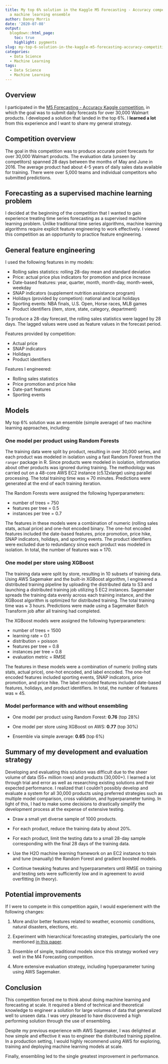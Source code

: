 ```yaml
---
title: My top 6% solution in the Kaggle M5 Forecasting - Accuracy competition using
  a machine learning ensemble
author: Danny Morris
date: '2020-07-08'
output: 
  blogdown::html_page:
    toc: true
    highlight: pygments
slug: my-top-6-solution-in-the-kaggle-m5-forecasting-accuracy-competition-using-a-machine-learning-ensemble
categories:
  - Data Science
  - Machine Learning
tags:
  - Data Science
  - Machine Learning
---
```


## Overview

I participated in the [M5 Forecasting - Accuracy Kaggle competition](https://www.kaggle.com/c/m5-forecasting-accuracy), in which the goal was to submit daily forecasts for over 30,000 Walmart products. I developed a solution that landed in the top 6%. I **learned a lot** from this experience and I want to share my general strategy.

## Competition overview

The goal in this competition was to produce accurate point forecasts for over 30,000 Walmart products. The evaluation data (unseen by competitors) spanned 28 days between the months of May and June in 2016. The average product had about 4-5 years of daily sales data available for training. There were over 5,000 teams and individual competitors who submitted predictions.

## Forecasting as a supervised machine learning problem

I decided at the beginning of the competition that I wanted to gain experience treating time series forecasting as a supervised machine learning problem. Unlike traditional time series algorithms, machine learning algorithms require explicit feature engineering to work effectively. I viewed this competition as an opportunity to practice feature engineering.

## General feature engineering

I used the following features in my models:

- Rolling sales statistics: rolling 28-day mean and standard deviation
- Price: actual price plus indicators for promotion and price increase
- Date-based features: year, quarter, month, month-day, month-week, weekday
- SNAP indicators (supplement nutrition assistance program)
- Holidays (provided by competion): national and local holidays
- Sporting events: NBA finals, U.S. Open, Horse races, MLB games
- Product identifiers (item, store, state, category, department)

To produce a 28-day forecast, the rolling sales statistics were lagged by 28 days. The lagged values were used as feature values in the forecast period.

Features provided by competition:

  - Actual price
  - SNAP indicators
  - Holidays
  - Product identifiers
  
Features I engineered:

  - Rolling sales statistics
  - Price promotion and price hike
  - Date-part features
  - Sporting events

## Models

My top 6% solution was an ensemble (simple average) of two machine learning approaches, including:

### One model per product using Random Forests

The training data were split by product, resulting in over 30,000 series, and each product was modeled in isolation using a fast Random Forest from the `ranger` package in R. Since products were modeled in isolation, information about other products was ignored during training. The methodology was carried out on a 48-core AWS EC2 instance (c5.12xlarge) using parallel processing. The total training time was $\approx$ 70 minutes. Predictions were generated at the end of each training iteration.

The Random Forests were assigned the following hyperparameters:

  - number of trees = 750
  - features per tree = 0.5
  - instances per tree = 0.7

The features in these models were a combination of numeric (rolling sales stats, actual price) and one-hot encoded binary. The one-hot encoded features included the date-based features, price promotion, price hike, SNAP indicators, holidays, and sporting events. The product identifiers were excluded due to redundancy since each product was modeled in isolation. In total, the number of features was $\approx$ 170. 

### One model per store using XGBoost 

The training data were split by store, resulting in 10 subsets of training data. Using AWS Sagemaker and the built-in XGBoost algorithm, I engineered a distributed training pipeline by uploading the distributed data to S3 and launching a distributed training job utilizing 5 EC2 instances. Sagemaker spreads the training data evenly across each training instance, and the XGBoost algorithm is optimized for distributed training. The total training time was $\approx$ 3 hours. Predictions were made using a Sagemaker Batch Transform job after all training had completed.

The XGBoost models were assigned the following hyperparameters:

  - number of trees = 1500
  - learning rate = 0.1
  - distribution = poisson
  - features per tree = 0.8
  - instances per tree = 0.8
  - evaluation metric = RMSE

The features in these models were a combination of numeric (rolling stats stats, actual price), one-hot encoded, and label encoded. The one-hot encoded features included sporting events, SNAP indicators, price promotion, and price hike. The label encoded features included date-based features, holidays, and product identifiers. In total, the number of features was $\approx$ 45.

### Model performance with and without ensembling

- One model per product using Random Forest: **0.76** (top 28%)

- One model per store using XGBoost on AWS: **0.77** (top 30%)

- Ensemble via simple average: **0.65** (top 6%)

## Summary of my development and evaluation strategy

Developing and evaluating this solution was difficult due to the sheer volume of data (55+ million rows) and products (30,000+). I learned a lot through trial and error as well as researching existing solutions and their expected performance. I realized that I couldn't possibly develop and evaluate a system for all 30,000 products using preferred strategies such as multiple model comparison, cross validation, and hyperparameter tuning. In light of this, I had to make some decisions to drastically simplify the development process at the expense of extensive testing.

- Draw a small yet diverse sample of 1000 products.

- For each product, reduce the training data by about 20%.

- For each product, limit the testing data to a small 28-day sample corresponding with the final 28 days of the training data.

- Use the H2O machine learning framework on an EC2 instance to train and tune (manually) the Random Forest and gradient boosted models.

- Continue tweaking features and hyperparameters until RMSE on training and testing sets were sufficiently low and in agreement to avoid overfitting (in theory).

## Potential improvements

If I were to compete in this competition again, I would experiement with the following changes:

1. More and/or better features related to weather, economic conditions, natural disasters, elections, etc.

2. Experiment with hierarchical forecasting strategies, particularly the one mentioned [in this paper](https://arxiv.org/abs/1912.00370).

3. Ensemble of simple, traditional models since this strategy worked very well in the M4 Forecasting competition.

4. More extensive evaluation strategy, including hyperparameter tuning using AWS Sagemaker.

## Conclusion

This competition forced me to think about doing machine learning and forecasting at scale. It required a blend of technical and theoretical knowledge to engineer a solution for large volumes of data that generalized well to unseen data. I was very pleased to have discovered a high performing solution through the use of ensembling. 

Despite my previous experience with AWS Sagemaker, I was delighted at how simple and effective it was to engineer the distributed training pipeline. In a production setting, I would highly recommend using AWS for exploring, training and deploying machine learning models at scale.

Finally, ensembling led to the single greatest improvement in performance.





